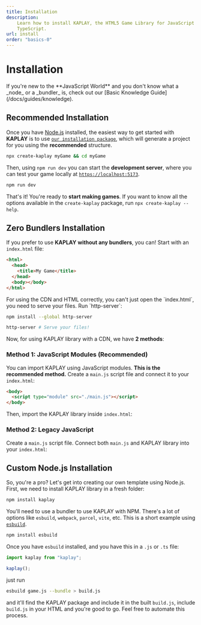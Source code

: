 ```yaml
---
title: Installation
description:
    Learn how to install KAPLAY, the HTML5 Game Library for JavaScript and
    TypeScript.
url: install
order: "basics-0"
---
```



# Installation

<Info crew="bean" title="Basic Knowledge">
If you're new to the **JavaScript World** and you don't know what a _node_ or
a _bundler_ is, check out our [Basic Knowledge Guide](/docs/guides/knowledge).
</Info>

## Recommended Installation

Once you have [Node.js](https://nodejs.org/en/download) installed, the easiest way to get started with **KAPLAY** is to use
[`our installation package`](https://www.npmjs.com/package/create-kaplay), which
will generate a project for you using the **recommended** structure.

```sh
npx create-kaplay myGame && cd myGame
```

Then, using `npm run dev` you can start the **development server**, where you can test your game locally at [`https://localhost:5173`](https://localhost:5173).

```sh
npm run dev
```

That's it! You're ready to **start making games**. If you want to know all the options available
in the `create-kaplay` package, run `npx create-kaplay --help`.

## Zero Bundlers Installation

If you prefer to use **KAPLAY** **without any bundlers**, you can! Start with
an `index.html` file:

```html
<html>
  <head>
    <title>My Game</title>
  </head>
  <body></body>
</html>
```

<Info crew="kat" title="Serve your statics!">
For using the CDN and HTML correctly, you can't just open the `index.html`, you need
to serve your files. Run `http-server`:

```sh
npm install --global http-server
```

```sh
http-server # Serve your files!
```

</Info>

Now, for using KAPLAY library with a CDN, we have **2 methods**:

### Method 1: JavaScript Modules (Recommended)

You can import KAPLAY using JavaScript modules. **This is the recommended method.**
Create a `main.js` script file and connect it to your `index.html`:

```html
<body>
  <script type="module" src="./main.js"></script>
</body>
```

Then, import the KAPLAY library inside `index.html`:

<InstallationCode mode="module" />

### Method 2: Legacy JavaScript

Create a `main.js` script file. Connect both `main.js` and KAPLAY library into your
`index.html`:

<InstallationCode mode="script_tag" />

## Custom Node.js Installation

So, you're a pro? Let's get into creating our own template using Node.js. First,
we need to install KAPLAY library in a fresh folder:

```sh
npm install kaplay
```

You'll need to use a bundler to use KAPLAY with NPM. There's a lot of options
like `esbuild`, `webpack`, `parcel`, `vite`, etc. This is a short example using [`esbuild`](https://esbuild.github.io/).

```sh
npm install esbuild
```

Once you have `esbuild` installed, and you have this in a `.js` or `.ts` file:

```js
import kaplay from "kaplay";

kaplay();
```

just run

```sh
esbuild game.js --bundle > build.js
```

and it'll find the KAPLAY package and include it in the built `build.js`,
include `build.js` in your HTML and you're good to go. Feel free to automate
this process.
